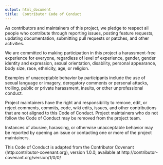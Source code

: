 ```yaml
---
output: html_document
title:  Contributor Code of Conduct
---
```


As contributors and maintainers of this project, we pledge to respect all people who 
contribute through reporting issues, posting feature requests, updating documentation,
submitting pull requests or patches, and other activities.

We are committed to making participation in this project a harassment-free experience for
everyone, regardless of level of experience, gender, gender identity and expression,
sexual orientation, disability, personal appearance, body size, race, ethnicity, age, or religion.

Examples of unacceptable behavior by participants include the use of sexual language or
imagery, derogatory comments or personal attacks, trolling, public or private harassment,
insults, or other unprofessional conduct.

Project maintainers have the right and responsibility to remove, edit, or reject comments,
commits, code, wiki edits, issues, and other contributions that are not aligned to this 
Code of Conduct. Project maintainers who do not follow the Code of Conduct may be removed 
from the project team.

Instances of abusive, harassing, or otherwise unacceptable behavior may be reported by 
opening an issue or contacting one or more of the project maintainers.

This Code of Conduct is adapted from the Contributor Covenant 
(http:contributor-covenant.org), version 1.0.0, available at 
http://contributor-covenant.org/version/1/0/0/
